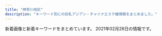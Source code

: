 ```yaml
---
title: "神奈川地区"
description: "キーワード別にの巨乳アジアン・チャイナエステ嬢情報をまとめました。"
---
```


新着画像と新着キーワードをまとめています。
2021年02月28日の情報です。

<DmmAffiliateIns />
<KeywordTable
  shops={
    [
    {
        "img_links": [],
        "keywords": {},
        "url": "http://www.miyoplop.xyz/",
        "name": "\u30cf\u30cb\u30fc",
        "station": "JR\u85e4\u6ca2\u99c5\u5357\u53e3"
    },
    {
        "img_links": [
            "http://hoguraku.info/_src/22293781/sign.png",
            "http://hoguraku.info/_src/42747719/img20200505151535254743.png",
            "http://hoguraku.info/_src/22266496/navi2_06.png",
            "http://hoguraku.info/_src/22266485/navi_01.png",
            "http://hoguraku.info/_src/22266492/navi2_04.png",
            "http://hoguraku.info/_src/22294027/wechatimg239.jpg",
            "http://hoguraku.info/staff-3.jpg",
            "http://hoguraku.info/_src/22266489/navi_03.png",
            "http://hoguraku.info/_src/22266490/navi2_03.png",
            "http://hoguraku.info/_src/22266487/navi_02.png",
            "http://hoguraku.info/_src/22266398/img20180513214352559347.png",
            "http://hoguraku.info/_src/22266524/wechatimg96_20191205204603604.jpg",
            "http://hoguraku.info/_src/22266491/navi_04.png",
            "http://hoguraku.info/_src/22266495/navi_06.png",
            "http://hoguraku.info/_src/22296687/pup.png",
            "http://hoguraku.info/_src/22294031/wechatimg175.jpg",
            "http://hoguraku.info/_src/22266488/navi2_02.png",
            "http://hoguraku.info/_src/22294028/3_20180513213551306.jpg",
            "http://hoguraku.info/_src/22293820/wechatimg744.jpg",
            "http://hoguraku.info/_src/22294409/img20180513220122069421.png",
            "http://hoguraku.info/_src/22266400/wechatimg94_20191205204136458.jpg",
            "http://hoguraku.info/_src/22293601/newspinkup.png",
            "http://hoguraku.info/_src/22294029/3_20180513213551306.jpg",
            "http://hoguraku.info/_src/22293610/pup.png",
            "http://hoguraku.info/_src/25168346/staff-2_20180823215120776.jpg",
            "http://hoguraku.info/staff-2.jpg",
            "http://hoguraku.info/_src/37673393/wechatimg98.jpg",
            "http://hoguraku.info/_src/22266494/navi2_05.png",
            "http://hoguraku.info/_src/22294024/1_20180513213551260.jpg",
            "http://hoguraku.info/_src/22296697/pup.png",
            "http://hoguraku.info/_src/22266486/navi2_01.png",
            "http://hoguraku.info/_src/22266493/navi_05.png",
            "http://hoguraku.info/staff-1.jpg",
            "http://hoguraku.info/staff-4.jpg",
            "http://hoguraku.info/_src/22294025/1_20180513213551260.jpg",
            "http://hoguraku.info/_src/22296695/pup.png",
            "http://hoguraku.info/_src/22294030/wechatimg175.jpg",
            "http://hoguraku.info/_src/22294026/wechatimg239.jpg",
            "http://hoguraku.info/_src/22293865/sign.png"
        ],
        "name": "\u3055\u304f\u3089",
        "keywords": {},
        "url": "http://hoguraku.info/",
        "station": "JR\u5927\u8239\u99c5\u6771\u53e3"
    },
    {
        "station": "JR\u85e4\u6ca2\u99c5\u5357\u53e3",
        "url": "http://baraen.xyz/",
        "img_links": [
            "http://baraen.xyz/images/g4.jpg",
            "http://baraen.xyz/images/maga.jpg",
            "http://baraen.xyz/images/mafaxine_j.jpg",
            "http://baraen.xyz/images/room2.jpg",
            "http://baraen.xyz/images/miki1.jpg",
            "http://baraen.xyz/images/mafaxine_d.jpg",
            "http://baraen.xyz/images/g1.jpg",
            "http://baraen.xyz/images/g2.jpg",
            "http://baraen.xyz/images/g6.jpg",
            "http://baraen.xyz/images/room4.jpg",
            "http://baraen.xyz/images/g3.jpg",
            "http://baraen.xyz/images/room6.jpg",
            "http://baraen.xyz/images/mobile.jpg",
            "http://baraen.xyz/images/room1.jpg",
            "http://baraen.xyz/images/g0.jpg",
            "http://baraen.xyz/images/kanban.jpg",
            "http://baraen.xyz/images/miki2.jpg"
        ],
        "name": "\u30d0\u30e9\u5712",
        "keywords": {}
    },
    {
        "url": "http://karen.ies.fun/",
        "station": "JR\u8305\u30f6\u5d0e\u99c5\u5317\u53e3",
        "img_links": [],
        "keywords": {},
        "name": "\u83ef\u84ee"
    },
    {
        "url": "http://esbest.info/",
        "keywords": {
            "86": 3,
            "E": 1,
            "87": 1,
            "85": 1,
            "D": 4
        },
        "station": "JR\u6771\u6238\u585a\u99c5\u6771\u53e3",
        "name": "\u30df\u30e9\u30dc\u30eb",
        "img_links": [
            "http://esbest.info/images/returnBtn.png",
            "http://esbest.info/images/store/04.jpg",
            "http://esbest.info/staffPhoto/b20200519140451.jpg",
            "http://esbest.info/uploadfiles/images/campaignEsbestInfo1.jpg",
            "http://esbest.info/images/store/02.jpg",
            "http://esbest.info/images/mobile.jpg",
            "http://esbest.info/staffPhoto/b20200109133117.jpg",
            "http://esbest.info/js/sliderLine/slide_next.png",
            "http://esbest.info/staffPhoto/s20200111165529.jpg",
            "http://esbest.info/staffPhoto/b20200205123504.jpg",
            "http://esbest.info/staffPhoto/b20200111165529.jpg",
            "http://esbest.info/staffPhoto/s20200109133117.jpg",
            "http://esbest.info/staffPhoto/s20200519140451.jpg",
            "http://esbest.info/staffPhoto/s20200526161929.jpg",
            "http://esbest.info/images/store/03.jpg",
            "http://esbest.info/js/sliderLine/slide_prev.png",
            "http://esbest.info/images/store/01.jpg",
            "http://esbest.info/staffPhoto/s20200205123504.jpg",
            "http://esbest.info/staffPhoto/b20200526161929.jpg"
        ]
    },
    {
        "img_links": [
            "http://onlyone-relax.xyz/images/cg05.jpg",
            "http://onlyone-relax.xyz/images/cg08.jpg",
            "http://onlyone-relax.xyz/images/2.jpg",
            "http://onlyone-relax.xyz/images/4.jpg",
            "http://onlyone-relax.xyz/images/qr.jpg",
            "http://onlyone-relax.xyz/images/cg07.jpg",
            "http://onlyone-relax.xyz/images/cg02.jpg",
            "http://onlyone-relax.xyz/images/cg04.jpg",
            "http://onlyone-relax.xyz/images/top.png",
            "http://onlyone-relax.xyz/images/spacer300x450.png",
            "http://onlyone-relax.xyz/images/cg03.jpg",
            "http://onlyone-relax.xyz/images/cg09.jpg",
            "http://onlyone-relax.xyz/images/1.jpg",
            "http://onlyone-relax.xyz/images/top2.png",
            "http://onlyone-relax.xyz/images/cg01.jpg",
            "http://onlyone-relax.xyz/images/cg10.jpg"
        ],
        "keywords": {
            "E": 8,
            "C": 8,
            "F": 8,
            "D": 52
        },
        "url": "http://onlyone-relax.xyz/",
        "name": "\u30ad\u30e5\u30fc\u30c8",
        "station": "JR\u5c0f\u7530\u539f\u99c5\u897f\u53e3"
    },
    {
        "station": "\u9db4\u5dfb\u6e29\u6cc9\u99c5\u5317\u53e3",
        "keywords": {},
        "url": "http://oil.abnavi.info/",
        "img_links": [],
        "name": "\u30a2\u30ed\u30a8"
    },
    {
        "keywords": {
            "90": 2,
            "E": 1,
            "C": 1,
            "89": 1,
            "87": 1,
            "D": 4,
            "91": 1,
            "88": 1
        },
        "img_links": [
            "http://lydia.relaxnabi.com/css/m-top04.jpg",
            "http://lydia.relaxnabi.com/css/staff/staff0005.jpg",
            "http://lydia.relaxnabi.com/css/staff/staff00006.jpg",
            "http://lydia.relaxnabi.com/css/staff/staff0001.jpg",
            "http://lydia.relaxnabi.com/images/call.png",
            "http://lydia.relaxnabi.com/css/cam01.jpg",
            "http://lydia.relaxnabi.com/css/osusume21.jpg",
            "http://lydia.relaxnabi.com/css/staff/staff0002.jpg",
            "http://lydia.relaxnabi.com/css/m-head.jpg",
            "http://lydia.relaxnabi.com/css/staff/staff0004.jpg",
            "http://lydia.relaxnabi.com/css/staff/staff0003.jpg"
        ],
        "station": "JR\u6771\u6238\u585a\u99c5\u6771\u53e3",
        "url": "http://lydia.relaxnabi.com/",
        "name": "Lydia\uff5e\u30ea\u30c7\u30a3\u30a2"
    },
    {
        "img_links": [
            "http://www.sh-riraku77.site/picture/s_staff.png",
            "http://www.sh-riraku77.site/uploads/201214/1-201214130312232.jpg",
            "http://www.sh-riraku77.site/picture/s_new.png",
            "http://www.sh-riraku77.site/picture/top22.png",
            "http://www.sh-riraku77.site/plus/images/room4.jpg",
            "http://www.sh-riraku77.site/picture/photo3.png",
            "http://www.sh-riraku77.site/picture/top23.png",
            "http://www.sh-riraku77.site/plus/images/room3.jpg",
            "http://www.sh-riraku77.site/plus/images/room2.jpg",
            "http://www.sh-riraku77.site/uploads/190703/1-1ZF3151554H6.jpg",
            "http://www.sh-riraku77.site/picture/end.png",
            "http://www.sh-riraku77.site/plus/images/room1.jpg",
            "http://www.sh-riraku77.site/picture/i_therapist.png"
        ],
        "url": "http://www.sh-riraku77.site/",
        "name": "\u82b1\u306e\u604b",
        "station": "JR\u65b0\u6749\u7530\u99c5\u897f\u53e3",
        "keywords": {}
    },
    {
        "name": "\u5929\u4f7f\u306e\u604b",
        "station": "\u8305\u30f6\u5d0e\u99c5\u5357\u53e3",
        "url": "http://tenshinokoi.es-come.net/",
        "img_links": [
            "http://tenshinokoi.es-come.net/img/sumire1.jpg",
            "http://tenshinokoi.es-come.net/img/header01.jpg",
            "http://tenshinokoi.es-come.net/i/120/risa1.jpg",
            "http://tenshinokoi.es-come.net/images/infobar.png",
            "http://tenshinokoi.es-come.net/girls/yuki1.jpg",
            "http://tenshinokoi.es-come.net/i/120/yuna1.jpg",
            "http://tenshinokoi.es-come.net/images/share/sp-kp2.png",
            "http://tenshinokoi.es-come.net/girls/riri1.jpg",
            "http://tenshinokoi.es-come.net/girls/yuyu1.jpg",
            "http://tenshinokoi.es-come.net/girls/hiromi1.jpg",
            "http://tenshinokoi.es-come.net/images/share/pickup.png",
            "http://tenshinokoi.es-come.net/i/120/yuyu1.jpg",
            "http://tenshinokoi.es-come.net/img/yuyu1.jpg",
            "http://tenshinokoi.es-come.net/girls/risa1.jpg",
            "http://tenshinokoi.es-come.net/images/info2.jpg",
            "http://tenshinokoi.es-come.net/img/header00.jpg",
            "http://tenshinokoi.es-come.net/img/header02.jpg",
            "http://tenshinokoi.es-come.net/images/share/tel.png",
            "http://tenshinokoi.es-come.net/girls/sumire1.jpg",
            "http://tenshinokoi.es-come.net/images/info1.jpg",
            "http://tenshinokoi.es-come.net/i/80/sumire1.jpg",
            "http://tenshinokoi.es-come.net/images/therapistbar.png",
            "http://tenshinokoi.es-come.net/images/shishubar.png",
            "http://tenshinokoi.es-come.net/i/80/risa1.jpg",
            "http://tenshinokoi.es-come.net/girls/yurika1.jpg",
            "http://tenshinokoi.es-come.net/img/risa1.jpg",
            "http://tenshinokoi.es-come.net/i/80/yuna1.jpg",
            "http://tenshinokoi.es-come.net/i/120/sumire1.jpg",
            "http://tenshinokoi.es-come.net/girls/kana1.jpg",
            "http://tenshinokoi.es-come.net/images/qr.jpg",
            "http://tenshinokoi.es-come.net/girls/misaki1.jpg",
            "http://tenshinokoi.es-come.net/i/80/yuyu1.jpg"
        ],
        "keywords": {}
    },
    {
        "name": "\u7e01",
        "keywords": {},
        "img_links": [
            "http://en.este88.com/gals/rena1.jpg",
            "http://en.este88.com/i/images/info_15.jpg",
            "http://en.este88.com/gals/nana1.jpg",
            "http://en.este88.com/gals/teina1.jpg",
            "http://en.este88.com/gals/asuka1.jpg",
            "http://en.este88.com/i/images/info_12.jpg",
            "http://en.este88.com/gals/saya1.jpg",
            "http://en.este88.com/images/info.png",
            "http://en.este88.com/gals/koko1.jpg",
            "http://en.este88.com/gals/momo1.jpg",
            "http://en.este88.com/gals/aya1.jpg",
            "http://en.este88.com/i/images/info_07.jpg",
            "http://en.este88.com/i/images/info_09.jpg",
            "http://en.este88.com/gals/riri1.jpg"
        ],
        "station": "JR\u85e4\u6ca2\u99c5\u5317\u53e3",
        "url": "http://en.este88.com/"
    },
    {
        "name": "yuyu-\u3086\u3046\u3086-",
        "img_links": [
            "http://www.cc-girl.work/images/ac1.jpg",
            "http://www.cc-girl.work/images/ta.jpg",
            "http://www.cc-girl.work/img/eri1.jpg",
            "http://www.cc-girl.work/images/int1.jpg",
            "http://www.cc-girl.work/img/mari1.jpg",
            "http://www.cc-girl.work/images/6.jpg",
            "http://www.cc-girl.work/img/yuri1.jpg",
            "http://www.cc-girl.work/images/10.jpg",
            "http://www.cc-girl.work/images/head.jpg",
            "http://www.cc-girl.work/images/sys2.jpg",
            "http://www.cc-girl.work/images/7.jpg",
            "http://www.cc-girl.work/images/3.jpg",
            "http://www.cc-girl.work/images/8.jpg",
            "http://www.cc-girl.work/images/1.jpg",
            "http://www.cc-girl.work/images/line.png",
            "http://www.cc-girl.work/images/4.jpg",
            "http://www.cc-girl.work/img/ai1.jpg",
            "http://www.cc-girl.work/images/5.jpg",
            "http://www.cc-girl.work/images/9.jpg",
            "http://www.cc-girl.work/images/2.jpg",
            "http://www.cc-girl.work/images/mobile.jpg",
            "http://www.cc-girl.work/img/yaya1.jpg",
            "http://www.cc-girl.work/images/rec1.jpg",
            "http://www.cc-girl.work/img/sizuka1.jpg",
            "http://www.cc-girl.work/images/staff_t.jpg",
            "http://www.cc-girl.work/img/miho1.jpg",
            "http://www.cc-girl.work/images/sys1.jpg",
            "http://www.cc-girl.work/img/momo1.jpg",
            "http://www.cc-girl.work/images/rec2.jpg",
            "http://www.cc-girl.work/images/interior_t.jpg",
            "http://www.cc-girl.work/img/yuki1.jpg",
            "http://www.cc-girl.work/img/kaoru1.jpg",
            "http://www.cc-girl.work/img/kumi1.jpg",
            "http://www.cc-girl.work/images/11.jpg",
            "http://www.cc-girl.work/images/news.jpg"
        ],
        "keywords": {},
        "url": "http://www.cc-girl.work/",
        "station": "\u4e0a\u5927\u5ca1\u99c5"
    },
    {
        "keywords": {},
        "name": "\u85ab",
        "url": "http://f-kaori.work/",
        "img_links": [
            "http://f-kaori.work/images/10.jpg",
            "http://f-kaori.work/images/rec2.jpg",
            "http://f-kaori.work/images/sm.jpg",
            "http://f-kaori.work/sp/images/1.jpg",
            "http://f-kaori.work/sp/images/pc.jpg",
            "http://f-kaori.work/sp/images/sys.png",
            "http://f-kaori.work/sp/images/topgirl.png",
            "http://f-kaori.work/sp/img/risa1.jpg",
            "http://f-kaori.work/images/mobile.jpg",
            "http://f-kaori.work/sp/images/tel.jpg",
            "http://f-kaori.work/images/int2.png",
            "http://f-kaori.work/sp/images/int1.png",
            "http://f-kaori.work/sp/images/interior_t.jpg",
            "http://f-kaori.work/sp/images/sisu.jpg",
            "http://f-kaori.work/sp/images/int2.png",
            "http://f-kaori.work/img/sasa1.jpg",
            "http://f-kaori.work/sp/images/8.jpg",
            "http://f-kaori.work/images/line.png",
            "http://f-kaori.work/sp/images/9.jpg",
            "http://f-kaori.work/img/aya1.jpg",
            "http://f-kaori.work/sp/img/yoka1.jpg",
            "http://f-kaori.work/sp/images/top.jpg",
            "http://f-kaori.work/sp/img/yumi1.jpg",
            "http://f-kaori.work/images/sisu_t.jpg",
            "http://f-kaori.work/sp/images/news.png",
            "http://f-kaori.work/sp/images/rec3.png",
            "http://f-kaori.work/sp/menu/interior.jpg",
            "http://f-kaori.work/images/1.jpg",
            "http://f-kaori.work/images/3.jpg",
            "http://f-kaori.work/sp/images/3.jpg",
            "http://f-kaori.work/sp/img/sora1.jpg",
            "http://f-kaori.work/images/sys.png",
            "http://f-kaori.work/images/7.jpg",
            "http://f-kaori.work/img/risa1.jpg",
            "http://f-kaori.work/img/emi1.jpg",
            "http://f-kaori.work/sp/img/sasa1.jpg",
            "http://f-kaori.work/sp/images/sisu_t.png",
            "http://f-kaori.work/sp/images/staff_t.jpg",
            "http://f-kaori.work/images/int1.png",
            "http://f-kaori.work/images/9.jpg",
            "http://f-kaori.work/sp/images/rec2.jpg",
            "http://f-kaori.work/sp/menu/staff.jpg",
            "http://f-kaori.work/sp/menu/top.jpg",
            "http://f-kaori.work/sp/images/head.jpg",
            "http://f-kaori.work/images/8.jpg",
            "http://f-kaori.work/sp/images/10.jpg",
            "http://f-kaori.work/images/staff_t.jpg",
            "http://f-kaori.work/images/interior_t.jpg",
            "http://f-kaori.work/sp/images/6.jpg",
            "http://f-kaori.work/img/yumi1.jpg",
            "http://f-kaori.work/sp/images/7.jpg",
            "http://f-kaori.work/sp/img/sin1.jpg",
            "http://f-kaori.work/images/sisu.png",
            "http://f-kaori.work/sp/images/5.jpg",
            "http://f-kaori.work/images/6.jpg",
            "http://f-kaori.work/sp/images/newsb.png",
            "http://f-kaori.work/sp/images/footer.png",
            "http://f-kaori.work/img/sora1.jpg",
            "http://f-kaori.work/sp/img/emi1.jpg",
            "http://f-kaori.work/sp/images/rec1.png",
            "http://f-kaori.work/images/news.png",
            "http://f-kaori.work/sp/img/aya1.jpg",
            "http://f-kaori.work/img/sin1.jpg",
            "http://f-kaori.work/images/concept.png",
            "http://f-kaori.work/img/yoka1.jpg",
            "http://f-kaori.work/images/rec1.png",
            "http://f-kaori.work/images/head.jpg",
            "http://f-kaori.work/images/5.jpg"
        ],
        "station": "JR\u85e4\u6ca2\u99c5\u5357\u53e3"
    },
    {
        "img_links": [
            "http://pretty-esthe.com/images/r1.jpg",
            "http://pretty-esthe.com/images/staff_s.png",
            "http://pretty-esthe.com/images/r3.jpg",
            "http://pretty-esthe.com/images/top.png",
            "http://pretty-esthe.com/images/r2.jpg",
            "http://pretty-esthe.com/images/cg05.jpg",
            "http://pretty-esthe.com/images/cg07.jpg",
            "http://pretty-esthe.com/images/cg09.jpg",
            "http://pretty-esthe.com/images/news.png",
            "http://pretty-esthe.com/images/r4.jpg",
            "http://pretty-esthe.com/images/evetop.png"
        ],
        "name": "\u840c\u3048",
        "url": "http://pretty-esthe.com/",
        "keywords": {
            "E": 3,
            "86": 9,
            "D": 6
        },
        "station": "JR\u6238\u585a\u99c5\u6771\u53e3"
    },
    {
        "url": "https://arena.jpn.vin/",
        "keywords": {
            "86": 32,
            "87": 16,
            "85": 16,
            "C": 12,
            "D": 64
        },
        "img_links": [
            "https://arena.jpn.vin/images/s_link.jpg",
            "https://arena.jpn.vin/images/s1.jpg",
            "https://arena.jpn.vin/images/tel.jpg",
            "https://arena.jpn.vin/images/room3.jpg",
            "https://arena.jpn.vin/images/top.jpg",
            "https://arena.jpn.vin/images/room2.jpg",
            "https://arena.jpn.vin/images/new.jpg",
            "https://arena.jpn.vin/images/s_face.jpg",
            "https://arena.jpn.vin/images/s_news.jpg",
            "https://arena.jpn.vin/images/s2.jpg",
            "https://arena.jpn.vin/images/news_bj2.jpg",
            "https://arena.jpn.vin/photos/sites/25/2021/02/2021021019135553.jpg",
            "https://arena.jpn.vin/photos/sites/25/2021/02/2021021019135619.jpg",
            "https://arena.jpn.vin/photos/sites/25/2021/02/202102101913575.jpg",
            "https://arena.jpn.vin/photos/sites/25/2021/02/2021021019135821.jpg",
            "https://arena.jpn.vin/images/s_staff.jpg",
            "https://arena.jpn.vin/images/room1.jpg",
            "https://arena.jpn.vin/images/mobile.jpg",
            "https://arena.jpn.vin/images/room4.jpg"
        ],
        "station": "JR\u6238\u585a\u99c5\u897f\u53e3",
        "name": "\u30a2\u30ea\u30fc\u30ca"
    },
    {
        "keywords": {},
        "name": "\u60a0\u697d",
        "img_links": [
            "http://yu-raku.info/staff/s-emi3.jpg",
            "http://yu-raku.info/staff/s-niri1.jpg",
            "http://yu-raku.info/images/c-therapist0.png",
            "http://yu-raku.info/images/fotter.jpg",
            "http://yu-raku.info/staff/s-kana1.jpg",
            "http://yu-raku.info/staff/s-nana1.jpg",
            "http://yu-raku.info/images/b-interior.jpg",
            "http://yu-raku.info/sp/images/bar-cam.png",
            "http://yu-raku.info/staff/s-emi4.jpg",
            "http://yu-raku.info/images/bar-interior.png",
            "http://yu-raku.info/sp/images/bar-cover.png",
            "http://yu-raku.info/staff/s-sayuri1.jpg",
            "http://yu-raku.info/images/bar-cam.png",
            "http://yu-raku.info/images/c-top0.png",
            "http://yu-raku.info/images/pic-interior.png",
            "http://yu-raku.info/images/bar-therapist.png",
            "http://yu-raku.info/staff/s-miki1.jpg",
            "http://yu-raku.info/images/bar-cover.png",
            "http://yu-raku.info/images/bar-info.png",
            "http://yu-raku.info/sp/images/b-tel.png",
            "http://yu-raku.info/staff/s-yuko1.jpg",
            "http://yu-raku.info/staff/s-emi5.jpg"
        ],
        "station": "JR\u5927\u8239\u99c5\u6771\u53e3",
        "url": "http://yu-raku.info/"
    },
    {
        "name": "\u30e9\u30d9\u30f3\u30c0\u30fc",
        "url": "http://lavender-est.xyz/",
        "keywords": {},
        "station": "JR\u85e4\u6ca2\u99c5\u5357\u53e3",
        "img_links": [
            "http://lavender-est.xyz/girl/10.jpg",
            "http://lavender-est.xyz/girl/9_2.jpg",
            "http://lavender-est.xyz/images/twitter.jpg",
            "http://lavender-est.xyz/i/girl/4.jpg",
            "http://lavender-est.xyz/images/room/r1.jpg",
            "http://lavender-est.xyz/images/pro_girl_line.jpg",
            "http://lavender-est.xyz/girl/9.jpg",
            "http://lavender-est.xyz/images/room/r2.jpg",
            "http://lavender-est.xyz/images/mobile.png",
            "http://lavender-est.xyz/girl/7.jpg",
            "http://lavender-est.xyz/girl/4.jpg",
            "http://lavender-est.xyz/girl/5_1.jpg",
            "http://lavender-est.xyz/girl/11_1.jpg",
            "http://lavender-est.xyz/girl/14.jpg",
            "http://lavender-est.xyz/girl/15_1.jpg",
            "http://lavender-est.xyz/girl/7_1.jpg",
            "http://lavender-est.xyz/girl/8.jpg",
            "http://lavender-est.xyz/images/bar_staff.jpg",
            "http://lavender-est.xyz/girl/14_1.jpg",
            "http://lavender-est.xyz/girl/7_2.jpg",
            "http://lavender-est.xyz/girl/5_2.jpg",
            "http://lavender-est.xyz/girl/8_1.jpg",
            "http://lavender-est.xyz/images/top01.jpg",
            "http://lavender-est.xyz/girl/2_1.jpg",
            "http://lavender-est.xyz/girl/5.jpg",
            "http://lavender-est.xyz/images/tel.png",
            "http://lavender-est.xyz/girl/14_2.jpg",
            "http://lavender-est.xyz/girl/11_2.jpg",
            "http://lavender-est.xyz/girl/9_1.jpg",
            "http://lavender-est.xyz/images/room/r4.jpg",
            "http://lavender-est.xyz/girl/2.jpg",
            "http://lavender-est.xyz/girl/10_1.jpg",
            "http://lavender-est.xyz/girl/11.jpg",
            "http://lavender-est.xyz/girl/3_1.jpg",
            "http://lavender-est.xyz/girl/4_1.jpg",
            "http://lavender-est.xyz/girl/15.jpg",
            "http://lavender-est.xyz/images/room/r3.jpg",
            "http://lavender-est.xyz/images/lr_02.jpg",
            "http://lavender-est.xyz/girl/3.jpg"
        ]
    },
    {
        "keywords": {},
        "name": "\u968f\u7e01",
        "station": "JR\u5e73\u585a\u99c5\u5317\u53e3",
        "url": "http://sui-en.work/",
        "img_links": [
            "http://sui-en.work/img/kaori1.jpg",
            "http://sui-en.work/images/sys1.jpg",
            "http://sui-en.work/images/b1.jpg",
            "http://sui-en.work/images/sys2.jpg",
            "http://sui-en.work/images/info.jpg",
            "http://sui-en.work/img/sena1.jpg",
            "http://sui-en.work/img/hana1.jpg",
            "http://sui-en.work/images/3.png",
            "http://sui-en.work/img/yuki1.jpg",
            "http://sui-en.work/images/staff_t.png",
            "http://sui-en.work/images/head.jpg",
            "http://sui-en.work/images/4.png",
            "http://sui-en.work/images/news.jpg",
            "http://sui-en.work/images/interior_t.png",
            "http://sui-en.work/images/int2.png",
            "http://sui-en.work/images/int3.png",
            "http://sui-en.work/images/int1.png",
            "http://sui-en.work/images/1.png",
            "http://sui-en.work/images/2.png",
            "http://sui-en.work/images/ta.jpg",
            "http://sui-en.work/images/b2.jpg",
            "http://sui-en.work/images/mobile.jpg",
            "http://sui-en.work/images/sys3.png",
            "http://sui-en.work/images/tr.jpg"
        ]
    },
    {
        "img_links": [
            "http://es-rei.work/_src/26747207/navi2_03.png",
            "http://es-rei.work/_src/26747209/navi2_05.png",
            "http://es-rei.work/_src/26747086/base_01.png",
            "http://es-rei.work/5.jpg",
            "http://es-rei.work/_src/47863241/05859f21726dfcef9faa9bab12a2595.jpg",
            "http://es-rei.work/_src/26747287/line3.png",
            "http://es-rei.work/_src/26838136/news.jpg",
            "http://es-rei.work/_src/34041596/05859f21726dfcef9faa9bab12a2595.jpg",
            "http://es-rei.work/_src/47863244/line1.jpg",
            "http://es-rei.work/_src/26747205/navi2_01.png",
            "http://es-rei.work/_src/47863242/100054276feb8d8cef3ac5199531cfe.jpg",
            "http://es-rei.work/_src/26747222/line3.png",
            "http://es-rei.work/_src/26747223/line3.png",
            "http://es-rei.work/_src/26747203/list_04.png",
            "http://es-rei.work/_src/26791051/_dsf9446.jpg",
            "http://es-rei.work/_src/26747158/base_03.png",
            "http://es-rei.work/_src/26747226/line3.png",
            "http://es-rei.work/_src/26747170/base_01.png",
            "http://es-rei.work/_src/26747089/51d8ecbee4cc2935f070c539c37ded71.jpg",
            "http://es-rei.work/_src/26747153/base_01.png",
            "http://es-rei.work/_src/26838156/wechatimg204.jpg",
            "http://es-rei.work/_src/26747292/wechatimg202.jpg",
            "http://es-rei.work/_src/26747199/sign.png",
            "http://es-rei.work/_src/26838174/line.png",
            "http://es-rei.work/_src/26747289/wechatimg77.jpg",
            "http://es-rei.work/_src/34041597/wechatimg26_20200914183556350.jpg",
            "http://es-rei.work/_src/26747093/_igp4295.jpg",
            "http://es-rei.work/_src/26747173/base_03.png",
            "http://es-rei.work/_src/47863240/line3.png",
            "http://es-rei.work/_src/26747126/base_01.png",
            "http://es-rei.work/_src/26838155/wechatimg202.jpg",
            "http://es-rei.work/_src/26747202/list_03.png",
            "http://es-rei.work/2.jpg",
            "http://es-rei.work/_src/26790995/wechatimg38_20181018221746252.jpg",
            "http://es-rei.work/_src/26747294/line3.png",
            "http://es-rei.work/_src/26747132/line1.jpg",
            "http://es-rei.work/_src/26747221/wechatimg164_1.jpg",
            "http://es-rei.work/_src/26747210/navi2_06.png",
            "http://es-rei.work/_src/26747300/line3.png",
            "http://es-rei.work/_src/26747229/line1.jpg",
            "http://es-rei.work/_src/26838158/wechatimg75.jpg",
            "http://es-rei.work/_src/26747185/base_01.png",
            "http://es-rei.work/_src/34124118/wechatimg26_20200914183556350.jpg",
            "http://es-rei.work/_src/34041599/line3.png",
            "http://es-rei.work/_src/26747225/wechatimg75.jpg",
            "http://es-rei.work/_src/26747227/line3.png",
            "http://es-rei.work/_src/26747114/base_03.png",
            "http://es-rei.work/_src/26747206/navi2_02.png",
            "http://es-rei.work/_src/47863239/line3.png",
            "http://es-rei.work/_src/26747141/base_03.png",
            "http://es-rei.work/_src/26747231/line1.jpg",
            "http://es-rei.work/_src/26791049/_dsf9442.jpg",
            "http://es-rei.work/1.jpg",
            "http://es-rei.work/_src/26747187/base_03.png",
            "http://es-rei.work/_src/26747204/list_05.png",
            "http://es-rei.work/_src/26824435/cam2.png",
            "http://es-rei.work/_src/26747302/wechatimg204.jpg",
            "http://es-rei.work/_src/26791115/_igp4263.jpg",
            "http://es-rei.work/_src/34041693/line1.jpg",
            "http://es-rei.work/_src/26747304/line1.jpg",
            "http://es-rei.work/_src/26747301/line3.png",
            "http://es-rei.work/_src/26747200/list_01.png",
            "http://es-rei.work/_src/26791053/_dsf9449.jpg",
            "http://es-rei.work/4.jpg",
            "http://es-rei.work/_src/26747296/line1.jpg",
            "http://es-rei.work/_src/26747288/line3.png",
            "http://es-rei.work/_src/26747218/line1.jpg",
            "http://es-rei.work/_src/26838160/line.png",
            "http://es-rei.work/_src/26838157/wechatimg77.jpg",
            "http://es-rei.work/3.jpg",
            "http://es-rei.work/_src/34041600/line3.png",
            "http://es-rei.work/_src/26824216/b0131b16446464e537eff864d8f041bb.jpg",
            "http://es-rei.work/_src/47863108/wechatimg26_20200914183556350.jpg",
            "http://es-rei.work/_src/26747208/navi2_04.png",
            "http://es-rei.work/_src/26747293/line3.png",
            "http://es-rei.work/_src/26747201/list_02.png"
        ],
        "url": "http://es-rei.work/",
        "name": "\u9e97",
        "keywords": {
            "85": 2,
            "86": 4,
            "83": 4,
            "89": 2
        },
        "station": "JR\u85e4\u6ca2\u99c5\u5357\u53e3"
    },
    {
        "name": "\u693f",
        "station": "JR\u5e73\u585a\u99c5\u897f\u53e3",
        "img_links": [
            "http://o-jp.com/tsubaki/images/photo03.jpg",
            "http://o-jp.com/tsubaki/images/photo01.jpg",
            "http://o-jp.com/tsubaki/images/t_discount.jpg",
            "http://o-jp.com/tsubaki/images/t_mobile.jpg",
            "http://o-jp.com/tsubaki/images/photo04.jpg",
            "http://o-jp.com/tsubaki/images/photo02.jpg",
            "http://o-jp.com/tsubaki/images/index_enter.jpg",
            "http://o-jp.com/tsubaki/images/mimi1.jpg"
        ],
        "url": "http://o-jp.com/tsubaki/",
        "keywords": {
            "C": 6
        }
    },
    {
        "keywords": {
            "86": 2,
            "85": 2,
            "D": 4
        },
        "name": "\u306f\u3060\u304b\u306e\u3053\u3053\u308d",
        "img_links": [
            "https://mitsunoaji.oks.bz/images/side_mobile.jpg",
            "https://mitsunoaji.oks.bz/images/side_tel.jpg",
            "https://mitsunoaji.oks.bz/images/side_link.jpg",
            "https://mitsunoaji.oks.bz/images/link_nav01.jpg",
            "https://mitsunoaji.oks.bz/images/info2.jpg",
            "https://mitsunoaji.oks.bz/images/ico01.png",
            "https://mitsunoaji.oks.bz/images/link_nav05.jpg",
            "https://mitsunoaji.oks.bz/images/info3.jpg",
            "https://mitsunoaji.oks.bz/images/top_slider01.jpg",
            "https://mitsunoaji.oks.bz/images/top.png",
            "https://mitsunoaji.oks.bz/images/link_nav02.jpg",
            "https://mitsunoaji.oks.bz/images/sp_top.jpg",
            "https://mitsunoaji.oks.bz/photos/sites/22/2021/01/2021013109095137.jpg",
            "https://mitsunoaji.oks.bz/photos/sites/22/2021/01/202101310909491.jpg",
            "https://mitsunoaji.oks.bz/images/link_nav06.jpg",
            "https://mitsunoaji.oks.bz/images/link_nav03.jpg",
            "https://mitsunoaji.oks.bz/images/top_slider02.jpg",
            "https://mitsunoaji.oks.bz/images/link_nav07.jpg",
            "https://mitsunoaji.oks.bz/images/info1.jpg",
            "https://mitsunoaji.oks.bz/photos/sites/22/2021/01/202101310909471.jpg",
            "https://mitsunoaji.oks.bz/images/link_nav04.jpg",
            "https://mitsunoaji.oks.bz/photos/sites/22/2021/01/2021013109095052.jpg"
        ],
        "station": "JR\u5c0f\u7530\u539f\u99c5\u6771\u53e3",
        "url": "https://mitsunoaji.oks.bz/"
    },
    {
        "name": "\u3075\u308f\u3075\u308f\u5a18",
        "url": "https://fuwafuwa-girl.jpn.vin/",
        "station": "\u4e0a\u5927\u5ca1\u99c5",
        "img_links": [
            "https://fuwafuwa-girl.jpn.vin/images/m15.jpg",
            "https://fuwafuwa-girl.jpn.vin/images/m9.jpg",
            "https://fuwafuwa-girl.jpn.vin/photos/sites/34/2021/02/202102240611046.jpg",
            "https://fuwafuwa-girl.jpn.vin/images/m8.jpg",
            "https://fuwafuwa-girl.jpn.vin/images/m10.jpg",
            "https://fuwafuwa-girl.jpn.vin/images/info.jpg",
            "https://fuwafuwa-girl.jpn.vin/images/mobile.jpg",
            "https://fuwafuwa-girl.jpn.vin/images/m7.jpg",
            "https://fuwafuwa-girl.jpn.vin/images/s_link.png",
            "https://fuwafuwa-girl.jpn.vin/images/s_pick.png",
            "https://fuwafuwa-girl.jpn.vin/images/m14.jpg",
            "https://fuwafuwa-girl.jpn.vin/photos/sites/34/2021/02/2021022406110276.jpg",
            "https://fuwafuwa-girl.jpn.vin/images/m11.jpg",
            "https://fuwafuwa-girl.jpn.vin/images/room3.jpg",
            "https://fuwafuwa-girl.jpn.vin/images/top.png",
            "https://fuwafuwa-girl.jpn.vin/images/room1.jpg",
            "https://fuwafuwa-girl.jpn.vin/photos/sites/34/2021/02/2021022406110384.jpg",
            "https://fuwafuwa-girl.jpn.vin/images/s_massage.png",
            "https://fuwafuwa-girl.jpn.vin/images/m12.jpg",
            "https://fuwafuwa-girl.jpn.vin/images/s_staff.png",
            "https://fuwafuwa-girl.jpn.vin/images/m13.jpg",
            "https://fuwafuwa-girl.jpn.vin/images/room2.jpg",
            "https://fuwafuwa-girl.jpn.vin/images/s_news.png",
            "https://fuwafuwa-girl.jpn.vin/images/room4.jpg",
            "https://fuwafuwa-girl.jpn.vin/photos/sites/34/2021/02/2021022406110282.jpg"
        ],
        "keywords": {
            "85": 5,
            "E": 10,
            "D": 10,
            "C": 13,
            "88": 5,
            "87": 10
        }
    },
    {
        "keywords": {},
        "station": "JR\u85e4\u6ca2\u99c5\u5357\u53e3",
        "img_links": [
            "http://megumi-est.xyz/girl/2.jpg",
            "http://megumi-est.xyz/images/topbg.jpg",
            "http://megumi-est.xyz/images/mobile_bg.png",
            "http://megumi-est.xyz/girl/5.jpg",
            "http://megumi-est.xyz/images/roomimg/img4.png",
            "http://megumi-est.xyz/images/roomimg/img1.png",
            "http://megumi-est.xyz/images/roomimg/img3.png",
            "http://megumi-est.xyz/images/staff_bg.png",
            "http://megumi-est.xyz/girl/1.jpg",
            "http://megumi-est.xyz/images/newsbg.png",
            "http://megumi-est.xyz/images/pickup_line.png",
            "http://megumi-est.xyz/girl/4.jpg",
            "http://megumi-est.xyz/images/roomimg/img2.png",
            "http://megumi-est.xyz/girl/8.jpg"
        ],
        "name": "\u6075",
        "url": "http://megumi-est.xyz/"
    },
    {
        "img_links": [
            "http://esthe-massage.pw/img/m5.jpg",
            "http://esthe-massage.pw/img/m3.jpg",
            "http://esthe-massage.pw/img/fla.jpg",
            "http://esthe-massage.pw/img/cg01.jpg",
            "http://esthe-massage.pw/img/m4.jpg",
            "http://esthe-massage.pw/img/cg03.jpg",
            "http://esthe-massage.pw/img/m10.jpg",
            "http://esthe-massage.pw/img/m2.jpg",
            "http://esthe-massage.pw/img/cg04.jpg",
            "http://esthe-massage.pw/img/cg05.jpg",
            "http://esthe-massage.pw/img/top.jpg",
            "http://esthe-massage.pw/img/stan.png",
            "http://esthe-massage.pw/img/noo.png",
            "http://esthe-massage.pw/img/cg02.jpg",
            "http://esthe-massage.pw/img/m1.jpg",
            "http://esthe-massage.pw/img/m20.jpg",
            "http://esthe-massage.pw/img/no.png",
            "http://esthe-massage.pw/img/m6.jpg",
            "http://esthe-massage.pw/img/m60.jpg",
            "http://esthe-massage.pw/img/m30.jpg"
        ],
        "station": "JR\u5e73\u585a\u99c5",
        "name": "\u6843\u9999",
        "url": "http://esthe-massage.pw/",
        "keywords": {
            "87": 1,
            "E": 2,
            "86": 3,
            "85": 1,
            "D": 3
        }
    },
    {
        "station": "JR\u85e4\u6ca2\u99c5\u5357\u53e3",
        "name": "Fairy Ark",
        "url": "http://www.relax-fairyark.info/",
        "img_links": [
            "http://www.relax-fairyark.info/img/st227.jpg",
            "http://www.relax-fairyark.info/img/sta235.jpg",
            "http://www.relax-fairyark.info/img/sta252.jpg",
            "http://www.relax-fairyark.info/img/st1.jpg",
            "http://www.relax-fairyark.info/img/sta223.jpg",
            "http://www.relax-fairyark.info/img/nos.jpg",
            "http://www.relax-fairyark.info/img/vlt.png",
            "http://www.relax-fairyark.info/img/st245.jpg",
            "http://www.relax-fairyark.info/img/st252.jpg",
            "http://www.relax-fairyark.info/img/sta248.jpg",
            "http://www.relax-fairyark.info/img/botton.jpg",
            "http://www.relax-fairyark.info/img/st213.jpg",
            "http://www.relax-fairyark.info/img/st220.jpg",
            "http://www.relax-fairyark.info/img/sta245.jpg",
            "http://www.relax-fairyark.info/img/st250.jpg",
            "http://www.relax-fairyark.info/img/sta150.jpg",
            "http://www.relax-fairyark.info/img/body2.jpg",
            "http://www.relax-fairyark.info/img/sta250.jpg",
            "http://www.relax-fairyark.info/img/st248.jpg",
            "http://www.relax-fairyark.info/img/st150.jpg",
            "http://www.relax-fairyark.info/img/sta229.jpg",
            "http://www.relax-fairyark.info/img/sta251.jpg",
            "http://www.relax-fairyark.info/img/st251.jpg",
            "http://www.relax-fairyark.info/img/tel.png",
            "http://www.relax-fairyark.info/img/st223.jpg",
            "http://www.relax-fairyark.info/img/st229.jpg",
            "http://www.relax-fairyark.info/img/head.jpg",
            "http://www.relax-fairyark.info/img/footbotton.png",
            "http://www.relax-fairyark.info/img/sta220.jpg",
            "http://www.relax-fairyark.info/img/sta213.jpg",
            "http://www.relax-fairyark.info/img/st235.jpg"
        ],
        "keywords": {
            "E": 7,
            "C": 2,
            "D": 4,
            "87": 7,
            "85": 2,
            "86": 4
        }
    },
    {
        "name": "\u5143\u6c17\u3082\u308a\u3082\u308a",
        "url": "http://genkimorimori.ies.bz/",
        "img_links": [
            "http://genkimorimori.ies.bz/images/1.jpg",
            "http://genkimorimori.ies.bz/photos/sites/68/2020/12/2020120502191455.jpg",
            "http://genkimorimori.ies.bz/images/g1.jpg",
            "http://genkimorimori.ies.bz/images/g17.jpg",
            "http://genkimorimori.ies.bz/photos/sites/68/2020/12/202012150154361.jpg",
            "http://genkimorimori.ies.bz/photos/sites/68/2021/01/2021011903470168.jpg",
            "http://genkimorimori.ies.bz/photos/sites/68/2020/11/2020112402100696.jpg",
            "http://genkimorimori.ies.bz/images/g13.jpg",
            "http://genkimorimori.ies.bz/photos/sites/68/2020/12/2020121003212539.jpg",
            "http://genkimorimori.ies.bz/photos/sites/68/2020/11/2020110308572993.jpg",
            "http://genkimorimori.ies.bz/images/s_staff.jpg",
            "http://genkimorimori.ies.bz/images/g7.jpg",
            "http://genkimorimori.ies.bz/photos/sites/68/2020/11/2020110308572868.jpg",
            "http://genkimorimori.ies.bz/photos/sites/68/2020/11/2020112402100578.jpg",
            "http://genkimorimori.ies.bz/images/info2.jpg",
            "http://genkimorimori.ies.bz/photos/sites/68/2021/01/2021013007244222.jpg",
            "http://genkimorimori.ies.bz/images/pick.jpg",
            "http://genkimorimori.ies.bz/images/s_link.jpg",
            "http://genkimorimori.ies.bz/images/s_cosplay.jpg",
            "http://genkimorimori.ies.bz/images/g2.jpg",
            "http://genkimorimori.ies.bz/photos/sites/68/2020/11/2020110308582485.jpg",
            "http://genkimorimori.ies.bz/images/staff_bj3.jpg",
            "http://genkimorimori.ies.bz/images/mobile.jpg",
            "http://genkimorimori.ies.bz/images/g14.jpg",
            "http://genkimorimori.ies.bz/images/g15.jpg",
            "http://genkimorimori.ies.bz/images/dairy1.jpg",
            "http://genkimorimori.ies.bz/images/2.jpg",
            "http://genkimorimori.ies.bz/images/g3.jpg",
            "http://genkimorimori.ies.bz/photos/sites/68/2020/11/2020110308572890.jpg",
            "http://genkimorimori.ies.bz/images/g16.jpg",
            "http://genkimorimori.ies.bz/images/g11.jpg",
            "http://genkimorimori.ies.bz/images/g10.jpg",
            "http://genkimorimori.ies.bz/photos/sites/68/2020/12/2020120703525262.jpg",
            "http://genkimorimori.ies.bz/images/top.jpg",
            "http://genkimorimori.ies.bz/images/info.jpg",
            "http://genkimorimori.ies.bz/images/news1.jpg"
        ],
        "station": "\u79e6\u91ce\u99c5\u5317\u53e3",
        "keywords": {}
    },
    {
        "img_links": [
            "http://www.hamabei.com/images/kaori1.jpg",
            "http://www.hamabei.com/images/buttona_06.jpg",
            "http://www.hamabei.com/images/giral009.jpg",
            "http://www.hamabei.com/images/buttona_04.jpg",
            "http://www.hamabei.com/images/nana1.jpg",
            "http://www.hamabei.com/images/giral012.jpg",
            "http://www.hamabei.com/images/giral014.jpg",
            "http://www.hamabei.com/images/giral015.jpg",
            "http://www.hamabei.com/images/giral007.jpg",
            "http://www.hamabei.com/images/buttona_07.jpg",
            "http://www.hamabei.com/images/buttona_03.jpg",
            "http://www.hamabei.com/images/qr.jpg",
            "http://www.hamabei.com/images/buttona_05.jpg",
            "http://www.hamabei.com/images/yuka1.jpg",
            "http://www.hamabei.com/images/buttona_08.jpg",
            "http://www.hamabei.com/images/miki1.jpg"
        ],
        "name": "\u6d5c\u8fba\u306e\u604b",
        "url": "http://www.hamabei.com/",
        "station": "JR\u8305\u30f6\u5d0e\u99c5\u5357\u53e3",
        "keywords": {}
    },
    {
        "keywords": {
            "E": 8,
            "G": 4
        },
        "station": "\u6e58\u5357\u53f0\u99c5\u897f\u53e3",
        "name": "\u9b54\u6cd5\u306e\u5973\u738b",
        "url": "http://civebt.xyz/",
        "img_links": [
            "http://civebt.xyz/templets/default/picture/rec1.png",
            "http://civebt.xyz/uploads/201102/1-201102130FY09.png",
            "http://civebt.xyz/uploads/180620/1-1P62010193X63.jpg",
            "http://civebt.xyz/templets/default/picture/head.jpg",
            "http://civebt.xyz/templets/default/picture/interior_t.jpg",
            "http://civebt.xyz/templets/default/picture/staff_t.jpg",
            "http://civebt.xyz/uploads/201103/1-201103091122a3.jpg",
            "http://civebt.xyz/uploads/201102/1-2011021306404K.png",
            "http://civebt.xyz/uploads/201103/1-201103143450506.jpg",
            "http://civebt.xyz/uploads/201103/1-201103091136248.jpg",
            "http://civebt.xyz/templets/default/picture/news.jpg",
            "http://civebt.xyz/uploads/180620/1-1P62010154K00.png",
            "http://civebt.xyz/uploads/201103/1-201103091150648.jpg"
        ]
    },
    {
        "name": "\u5929\u4f7f",
        "img_links": [
            "http://uintiop.tokyo/picture/tel.png",
            "http://uintiop.tokyo/uploads/200727/1-200HG01643361.jpg",
            "http://uintiop.tokyo/uploads/210208/1-21020Q31459221.jpg",
            "http://uintiop.tokyo/picture/top-img02.png",
            "http://uintiop.tokyo/uploads/200714/1-200G4124210P7.jpg",
            "http://uintiop.tokyo/uploads/210111/1-210111123I9332.jpg",
            "http://uintiop.tokyo/picture/3.jpg",
            "http://uintiop.tokyo/uploads/200714/1-200G4125RS59.jpg",
            "http://uintiop.tokyo/uploads/200720/1-200H013041T46.jpg",
            "http://uintiop.tokyo/picture/top-img03.jpg",
            "http://uintiop.tokyo/picture/4.jpg",
            "http://uintiop.tokyo/picture/call.png",
            "http://uintiop.tokyo/uploads/210220/1-21022013460JA.jpg",
            "http://uintiop.tokyo/picture/2.jpg",
            "http://uintiop.tokyo/picture/top-img10.jpg",
            "http://uintiop.tokyo/picture/1.jpg",
            "http://uintiop.tokyo/picture/top-img01.png"
        ],
        "station": "JR\u85e4\u6ca2\u99c5\u5357\u53e3",
        "url": "http://uintiop.tokyo/",
        "keywords": {
            "C": 14,
            "D": 3,
            "86": 3
        }
    },
    {
        "url": "http://www.bestlove.iesjp.com/",
        "img_links": [
            "http://www.bestlove.iesjp.com/files/005-03.jpg",
            "http://www.bestlove.iesjp.com/files/001-03.jpg",
            "http://www.bestlove.iesjp.com/files/004-03.jpg",
            "http://www.bestlove.iesjp.com/images/atomosky.jpg",
            "http://www.bestlove.iesjp.com/files/006-02.jpg",
            "http://www.bestlove.iesjp.com/files/005.jpg",
            "http://www.bestlove.iesjp.com/files/003-03.jpg",
            "http://www.bestlove.iesjp.com/files/001.jpg",
            "http://www.bestlove.iesjp.com/images/mobile.jpg",
            "http://www.bestlove.iesjp.com/files/006-03.jpg",
            "http://www.bestlove.iesjp.com/files/003.jpg",
            "http://www.bestlove.iesjp.com/files/001-02.jpg",
            "http://www.bestlove.iesjp.com/images/r3.jpg",
            "http://www.bestlove.iesjp.com/files/004-02.jpg",
            "http://www.bestlove.iesjp.com/files/004.jpg",
            "http://www.bestlove.iesjp.com/files/003-02.jpg",
            "http://www.bestlove.iesjp.com/files/006.jpg",
            "http://www.bestlove.iesjp.com/files/002.jpg",
            "http://www.bestlove.iesjp.com/files/005-02.jpg",
            "http://www.bestlove.iesjp.com/photo_news/upimg/959636009216995fa1_0.jpg",
            "http://www.bestlove.iesjp.com/files/002-02.jpg",
            "http://www.bestlove.iesjp.com/files/002-03.jpg",
            "http://www.bestlove.iesjp.com/images/line.png"
        ],
        "name": "Best Love \uff5e\u30d9\u30b9\u30c8\u30e9\u30d6\uff5e",
        "keywords": {
            "85": 4,
            "D": 4,
            "C": 26,
            "83": 4,
            "87": 8
        },
        "station": "JR\u5e73\u585a\u99c5\u5317\u53e3"
    },
    {
        "img_links": [
            "https://asumi.estjp.info/images/call.png",
            "https://asumi.estjp.info/css/top03.jpg",
            "https://asumi.estjp.info/css/m-head.jpg",
            "https://asumi.estjp.info/css/staff/staff03.jpg",
            "https://asumi.estjp.info/css/staff/staff01.jpg",
            "https://asumi.estjp.info/css/top04.jpg",
            "https://asumi.estjp.info/css/01.jpg",
            "https://asumi.estjp.info/css/top02.jpg",
            "https://asumi.estjp.info/css/staff/staff02.jpg",
            "https://asumi.estjp.info/css/top05.jpg"
        ],
        "station": "\u5c0f\u7530\u539f\u99c5\u6771\u53e3",
        "url": "https://asumi.estjp.info/",
        "name": "\u7a7a\u6f84 -\u3042\u3059\u307f-",
        "keywords": {
            "90": 4,
            "F": 2,
            "E": 4,
            "88": 2
        }
    },
    {
        "name": "\u3075\u3088\u3046",
        "keywords": {},
        "img_links": [
            "http://www.huyo.work/images/2.jpg",
            "http://www.huyo.work/images/4.jpg",
            "http://www.huyo.work/images/news.jpg",
            "http://www.huyo.work/images/mobile.jpg",
            "http://www.huyo.work/images/1.jpg",
            "http://www.huyo.work/images/info.jpg",
            "http://www.huyo.work/images/int1.jpg",
            "http://www.huyo.work/images/head.jpg",
            "http://www.huyo.work/img/nana1.jpg",
            "http://www.huyo.work/images/interior_t.jpg",
            "http://www.huyo.work/images/3.jpg",
            "http://www.huyo.work/img/hana1.jpg",
            "http://www.huyo.work/images/line.png",
            "http://www.huyo.work/images/staff_t.jpg",
            "http://www.huyo.work/images/int2.jpg",
            "http://www.huyo.work/images/sys1.jpg",
            "http://www.huyo.work/images/5.jpg",
            "http://www.huyo.work/img/mimi1.jpg",
            "http://www.huyo.work/img/sora1.jpg",
            "http://www.huyo.work/img/riri1.jpg",
            "http://www.huyo.work/images/sys2.jpg"
        ],
        "station": "JR\u5e73\u585a\u99c5\u5317\u53e3",
        "url": "http://www.huyo.work/"
    },
    {
        "url": "http://biraku.est-u.com",
        "keywords": {},
        "station": "\u65b0\u9017\u5b50\u99c5\u5317\u53e31",
        "name": "\u7f8e\u697d",
        "img_links": [
            "http://biraku.est-u.com/staff/3.jpg",
            "http://biraku.est-u.com/images/staff_08.png",
            "http://biraku.est-u.com/staff/6.jpg",
            "http://biraku.est-u.com/images/index_06.png",
            "http://biraku.est-u.com/images/06.jpg",
            "http://biraku.est-u.com/images/index_08.png",
            "http://biraku.est-u.com/images/s3.jpg",
            "http://biraku.est-u.com/images/index_07.png",
            "http://biraku.est-u.com/staff/1.jpg",
            "http://biraku.est-u.com/images/04.jpg",
            "http://biraku.est-u.com/images/02.jpg",
            "http://biraku.est-u.com/images/03.jpg",
            "http://biraku.est-u.com/images/01.jpg",
            "http://biraku.est-u.com/images/index2_07.png",
            "http://biraku.est-u.com/staff/4.jpg",
            "http://biraku.est-u.com/images/index_04.png",
            "http://biraku.est-u.com/images/index_05.png",
            "http://biraku.est-u.com/staff/5.jpg",
            "http://biraku.est-u.com/staff/2.jpg",
            "http://biraku.est-u.com/images/index_12.png",
            "http://biraku.est-u.com/images/index_10.png",
            "http://biraku.est-u.com/images/indexb_08.png"
        ]
    },
    {
        "station": "JR\u85e4\u6ca2\u99c5\u5357\u53e3",
        "img_links": [
            "http://yacho.est-u.com/images/4.jpg",
            "http://yacho.est-u.com/images/index_04.jpg",
            "http://yacho.est-u.com/images/staff_01.jpg",
            "http://yacho.est-u.com/images/index_01.jpg",
            "http://yacho.est-u.com/images/index_05.jpg",
            "http://yacho.est-u.com/images/index_03.jpg",
            "http://yacho.est-u.com/images/5.jpg",
            "http://yacho.est-u.com/images/3.jpg",
            "http://yacho.est-u.com/images/index_17.jpg",
            "http://yacho.est-u.com/images/6.jpg",
            "http://yacho.est-u.com/images/index_15.jpg",
            "http://yacho.est-u.com/images/1.jpg",
            "http://yacho.est-u.com/images/2.jpg",
            "http://yacho.est-u.com/images/index_14.jpg",
            "http://yacho.est-u.com/images/staff_03.jpg",
            "http://yacho.est-u.com/images/index_06.jpg",
            "http://yacho.est-u.com/images/index_12.jpg",
            "http://yacho.est-u.com/images/k1.jpg",
            "http://yacho.est-u.com/images/index_07.jpg",
            "http://yacho.est-u.com/images/index_02.jpg",
            "http://yacho.est-u.com/images/index_10.jpg",
            "http://yacho.est-u.com/images/k2.jpg"
        ],
        "keywords": {},
        "name": "\u591c\u8776",
        "url": "http://yacho.est-u.com/"
    },
    {
        "station": "JR\u85e4\u6ca2\u99c5\u5357\u53e3",
        "img_links": [
            "http://hana-tobira.xyz/images/end.png",
            "http://hana-tobira.xyz/images/g6.jpg",
            "http://hana-tobira.xyz/images/g5.jpg",
            "http://hana-tobira.xyz/images/tite-link.jpg",
            "http://hana-tobira.xyz/images/g4.jpg",
            "http://hana-tobira.xyz/images/g7.jpg",
            "http://hana-tobira.xyz/images/pickup_t.jpg",
            "http://hana-tobira.xyz/images/mobile.jpg",
            "http://hana-tobira.xyz/images/tite-i.png",
            "http://hana-tobira.xyz/images/g.jpg",
            "http://hana-tobira.xyz/images/tite-staff.jpg",
            "http://hana-tobira.xyz/images/g2.jpg"
        ],
        "name": "\u82b1\u306e\u6249",
        "url": "http://hana-tobira.xyz/",
        "keywords": {
            "C": 13
        }
    },
    {
        "name": "\u7652\u5fc3\u5712",
        "station": "JR\u85e4\u6ca2\u99c5\u5357\u53e3",
        "url": "http://yushinen.info/",
        "img_links": [
            "http://yushinen.info/images/miki1.jpg",
            "http://yushinen.info/images/g0.jpg",
            "http://yushinen.info/images/room3.jpg",
            "http://yushinen.info/images/room6.jpg",
            "http://yushinen.info/images/room2.jpg",
            "http://yushinen.info/images/g5.jpg",
            "http://yushinen.info/images/ami1.jpg",
            "http://yushinen.info/images/g4.jpg",
            "http://yushinen.info/images/g7.jpg",
            "http://yushinen.info/images/top.jpg",
            "http://yushinen.info/images/info.png",
            "http://yushinen.info/images/g2.jpg",
            "http://yushinen.info/images/g1.jpg",
            "http://yushinen.info/images/room4.jpg",
            "http://yushinen.info/images/room5.jpg",
            "http://yushinen.info/images/nei-03.png",
            "http://yushinen.info/images/g3.jpg",
            "http://yushinen.info/images/nana1.jpg",
            "http://yushinen.info/images/flw.png",
            "http://yushinen.info/images/mobile.png",
            "http://yushinen.info/images/saya1.jpg",
            "http://yushinen.info/images/eri1.jpg",
            "http://yushinen.info/images/room1.jpg",
            "http://yushinen.info/images/g6.jpg"
        ],
        "keywords": {}
    },
    {
        "img_links": [
            "http://oppama.iest.info/images/s_news.png",
            "http://oppama.iest.info/images/room6.jpg",
            "http://oppama.iest.info/photos/sites/10/2018/07/2018073109281797.jpg",
            "http://oppama.iest.info/photos/sites/10/2018/05/2018053009323253.jpg",
            "http://oppama.iest.info/images/s_news2.png",
            "http://cdn.dino-es.com/images/line.jpg",
            "http://oppama.iest.info/images/mobile.png",
            "http://oppama.iest.info/photos/sites/10/2018/05/2018053009323372.jpg",
            "http://oppama.iest.info/images/room4.jpg",
            "http://oppama.iest.info/images/s_pick.png",
            "http://oppama.iest.info/images/room2.jpg",
            "http://oppama.iest.info/images/room5.jpg",
            "http://oppama.iest.info/photos/sites/10/2018/05/2018053009323210.jpg",
            "http://oppama.iest.info/photos/sites/10/2018/07/2018073109281781.jpg",
            "http://oppama.iest.info/photos/sites/10/2018/07/2018073109281759.jpg",
            "http://oppama.iest.info/images/l1.jpg",
            "http://oppama.iest.info/photos/sites/10/2018/05/2018053009323272.jpg",
            "http://oppama.iest.info/images/bj3.jpg",
            "http://oppama.iest.info/images/s_staff.jpg",
            "http://oppama.iest.info/photos/sites/10/2018/07/2018073109281695.jpg",
            "http://oppama.iest.info/images/top.jpg",
            "http://cdn.dino-es.com/images/logo/150x40DinoEs.png",
            "http://oppama.iest.info/images/room1.jpg",
            "http://oppama.iest.info/photos/sites/10/2018/07/2018073109281740.jpg",
            "http://cdn.dino-es.com/images/allpics/KL77e92f55838704c7de0a1eb6ca2a81a0/4ec1d6974658a8b101911755e5d05691.jpg",
            "http://oppama.iest.info/images/room3.jpg"
        ],
        "station": "\u8ffd\u6d5c\u99c5",
        "keywords": {
            "C": 3,
            "87": 3,
            "85": 3,
            "86": 12,
            "D": 15
        },
        "url": "http://oppama.iest.info/",
        "name": "\u8ffd\u6d5c\u30de\u30c3\u30b5\u30fc\u30b8"
    },
    {
        "name": "\u6e58\u5357\u604b",
        "station": "\u6e58\u5357\u53f0\u99c5\u897f\u53e3",
        "keywords": {
            "E": 7,
            "87": 7,
            "86": 7,
            "D": 35,
            "85": 28
        },
        "url": "http://izumi.ests.jp/",
        "img_links": [
            "http://izumi.ests.jp/images/room2.jpg",
            "http://izumi.ests.jp/images/service4.jpg",
            "http://izumi.ests.jp/images/service2.jpg",
            "http://izumi.ests.jp/photos/sites/54/2019/10/2019100205593058.jpg",
            "http://izumi.ests.jp/images/info.jpg",
            "http://izumi.ests.jp/images/s_news.jpg",
            "http://izumi.ests.jp/images/service1.jpg",
            "http://izumi.ests.jp/images/top.jpg",
            "http://izumi.ests.jp/images/mobile.jpg",
            "http://izumi.ests.jp/images/service3.jpg",
            "http://izumi.ests.jp/images/room1.jpg",
            "http://izumi.ests.jp/photos/sites/54/2019/10/2019100205592997.jpg",
            "http://izumi.ests.jp/photos/sites/54/2020/09/2020092004565418.jpg",
            "http://izumi.ests.jp/photos/sites/54/2020/07/2020070605483923.jpg",
            "http://izumi.ests.jp/images/info2.jpg",
            "http://izumi.ests.jp/images/s1.jpg",
            "http://izumi.ests.jp/images/room4.jpg",
            "http://izumi.ests.jp/images/room3.jpg",
            "http://izumi.ests.jp/photos/sites/54/2020/12/2020121307073529.jpg",
            "http://izumi.ests.jp/images/s3.jpg",
            "http://izumi.ests.jp/photos/sites/54/2020/05/2020051209400132.jpg"
        ]
    },
    {
        "url": "http://es-libres.com/",
        "station": "JR\u6771\u6238\u585a\u99c5\u897f\u53e3",
        "img_links": [
            "http://es-libres.com/uploadfiles/Image/campaignEsLibresCom.jpg",
            "http://es-libres.com/staffPhoto/b20201007072633.jpg",
            "http://es-libres.com/images/returnBtn.png",
            "http://es-libres.com/staffPhoto/b20201007072718.jpg",
            "http://es-libres.com/staffPhoto/s20201007072718.jpg",
            "http://es-libres.com/images/mobile.jpg",
            "http://es-libres.com/staffPhoto/b20201007072550.jpg",
            "http://es-libres.com/staffPhoto/s20201007072654.jpg",
            "http://es-libres.com/images/gallery/01.jpg",
            "http://es-libres.com/images/gallery/03.jpg",
            "http://es-libres.com/staffPhoto/b20201007072654.jpg",
            "http://es-libres.com/staffPhoto/s20201007072550.jpg",
            "http://es-libres.com/js/sliderLine/slide_prev.png",
            "http://es-libres.com/staffPhoto/s20201007072633.jpg",
            "http://es-libres.com/images/gallery/04.jpg",
            "http://es-libres.com/images/gallery/02.jpg",
            "http://es-libres.com/images/guide.jpg",
            "http://es-libres.com/js/sliderLine/slide_next.png"
        ],
        "name": "\u30ea\u30d6\u30ec\u30b9",
        "keywords": {
            "E": 1,
            "D": 2,
            "89": 1,
            "C": 1
        }
    },
    {
        "img_links": [
            "https://gakuen.est.cm/images/g15.jpg",
            "https://gakuen.est.cm/images/g14.jpg",
            "https://gakuen.est.cm/images/pick.jpg",
            "https://gakuen.est.cm/images/g10.jpg",
            "https://gakuen.est.cm/images/g11.jpg",
            "https://gakuen.est.cm/images/g17.jpg",
            "https://gakuen.est.cm/images/info.jpg",
            "https://gakuen.est.cm/images/s_link.jpg",
            "https://gakuen.est.cm/images/g2.jpg",
            "https://gakuen.est.cm/images/staff_bj3.jpg",
            "https://gakuen.est.cm/photos/sites/28/2021/02/2021021806394561.jpg",
            "https://gakuen.est.cm/images/g3.jpg",
            "https://gakuen.est.cm/images/info2.jpg",
            "https://gakuen.est.cm/images/g7.jpg",
            "https://gakuen.est.cm/images/mobile.jpg",
            "https://gakuen.est.cm/images/1.jpg",
            "https://gakuen.est.cm/images/2.jpg",
            "https://gakuen.est.cm/images/g13.jpg",
            "https://gakuen.est.cm/images/dairy1.jpg",
            "https://gakuen.est.cm/images/top.jpg",
            "https://gakuen.est.cm/photos/sites/28/2021/02/2021021806394618.jpg",
            "https://gakuen.est.cm/images/g16.jpg",
            "https://gakuen.est.cm/photos/sites/28/2021/02/2021021806394417.jpg",
            "https://gakuen.est.cm/images/news1.jpg",
            "https://gakuen.est.cm/images/g1.jpg",
            "https://gakuen.est.cm/photos/sites/28/2021/02/2021021806394710.jpg",
            "https://gakuen.est.cm/images/s_staff.jpg",
            "https://gakuen.est.cm/images/s_cosplay.jpg"
        ],
        "station": "JR\u5927\u8239\u99c5\u6771\u53e3",
        "url": "https://gakuen.est.cm/",
        "keywords": {},
        "name": "\u5927\u8239\u5b66\u5712"
    },
    {
        "img_links": [
            "http://candy.relaxjp.com/css/staff/staff001-a.png",
            "http://candy.relaxjp.com/css/staff/staff007-a.png",
            "http://candy.relaxjp.com/css/osusume05.jpg",
            "http://candy.relaxjp.com/css/staff/staff006.png",
            "http://candy.relaxjp.com/css/nav/nav-005.png",
            "http://candy.relaxjp.com/css/staff/staff004.png",
            "http://candy.relaxjp.com/images/slider1/003.jpg",
            "http://candy.relaxjp.com/css/staff/staff004-a.png",
            "http://candy.relaxjp.com/css/staff/staff007.png",
            "http://candy.relaxjp.com/css/nav/nav-004.png",
            "http://candy.relaxjp.com/css/nav/nav-002.png",
            "http://candy.relaxjp.com/css/top0001.png",
            "http://candy.relaxjp.com/css/staff/staff003-a.png",
            "http://candy.relaxjp.com/css/staff/staff006-a.png",
            "http://candy.relaxjp.com/css/nav/nav-001.png",
            "http://candy.relaxjp.com/css/staff/staff005-a.png",
            "http://candy.relaxjp.com/css/staff/staff002-a.png",
            "http://candy.relaxjp.com/css/staff/staff005.png",
            "http://candy.relaxjp.com/css/nav/nav-006.png",
            "http://candy.relaxjp.com/css/nav/nav-003.png",
            "http://candy.relaxjp.com/css/tel.png",
            "http://candy.relaxjp.com/images/slider1/001.jpg",
            "http://candy.relaxjp.com/css/staff/staff0001.png",
            "http://candy.relaxjp.com/css/staff/staff003.png",
            "http://candy.relaxjp.com/css/staff/staff002.png"
        ],
        "keywords": {
            "88": 1,
            "D": 4,
            "85": 1,
            "90": 1,
            "C": 2,
            "87": 1,
            "89": 2
        },
        "name": "Candy",
        "url": "http://candy.relaxjp.com/",
        "station": "JR\u6771\u6238\u585a\u99c5\u6771\u53e3"
    },
    {
        "url": "http://hiratsuka-est.com/",
        "keywords": {},
        "name": "\u3055\u308f\u3084\u304b",
        "station": "JR\u5e73\u585a\u99c5\u5317\u53e3",
        "img_links": [
            "http://hiratsuka-est.com/images/g3.jpg",
            "http://hiratsuka-est.com/images/banna.jpg",
            "http://hiratsuka-est.com/images/g4.jpg",
            "http://hiratsuka-est.com/images/banna1.jpg",
            "http://hiratsuka-est.com/images/tiao2.jpg",
            "http://hiratsuka-est.com/images/g1.jpg",
            "http://hiratsuka-est.com/images/r3.jpg",
            "http://hiratsuka-est.com/images/r7.jpg",
            "http://hiratsuka-est.com/images/rr1.jpg",
            "http://hiratsuka-est.com/images/banna2.jpg",
            "http://hiratsuka-est.com/images/right.jpg",
            "http://hiratsuka-est.com/images/r8.jpg",
            "http://hiratsuka-est.com/images/g7.jpg",
            "http://hiratsuka-est.com/images/tel.jpg",
            "http://hiratsuka-est.com/images/r5.jpg",
            "http://hiratsuka-est.com/images/ll1.jpg",
            "http://hiratsuka-est.com/images/chc.jpg",
            "http://hiratsuka-est.com/images/r1.jpg",
            "http://hiratsuka-est.com/images/g0.jpg",
            "http://hiratsuka-est.com/images/top.jpg",
            "http://hiratsuka-est.com/images/zi-link.png",
            "http://hiratsuka-est.com/images/r9.jpg",
            "http://hiratsuka-est.com/images/zi-staff.png",
            "http://hiratsuka-est.com/images/left.jpg",
            "http://hiratsuka-est.com/images/mi.jpg",
            "http://hiratsuka-est.com/images/r6.jpg",
            "http://hiratsuka-est.com/images/r4.jpg",
            "http://hiratsuka-est.com/images/g2.jpg",
            "http://hiratsuka-est.com/images/zi-faq.png",
            "http://hiratsuka-est.com/images/new1.jpg"
        ]
    },
    {
        "url": "http://treat-rlx.com/",
        "name": "\u798f\u7e01",
        "img_links": [
            "http://treat-rlx.com/staff/aya/01mb.jpg",
            "http://treat-rlx.com/staff/mika/01mb.jpg",
            "http://treat-rlx.com/pic/topimg2.png",
            "http://treat-rlx.com/pic/topimg4.png",
            "http://treat-rlx.com/i/files/homeimg.jpg",
            "http://treat-rlx.com/pic/topimg1.png",
            "http://treat-rlx.com/img/ttl_rec.png",
            "http://treat-rlx.com/img/att.png",
            "http://treat-rlx.com/pic/topimg5.png",
            "http://treat-rlx.com/img/ttl_staff.jpg",
            "http://treat-rlx.com/staff/aya/01.jpg",
            "http://treat-rlx.com/pic/head.jpg",
            "http://treat-rlx.com/img/ttl_mobile.png",
            "http://treat-rlx.com/staff/mika/01.jpg",
            "http://treat-rlx.com/pic/topimg3.png"
        ],
        "station": "\u5584\u884c\u99c5\u6771\u53e3",
        "keywords": {
            "C": 11
        }
    },
    {
        "url": "http://www.airi-est.xyz/",
        "station": "JR\u5c0f\u7530\u539f\u99c5\u6771\u53e3",
        "name": "\u5922\u90fd\u7f8e",
        "keywords": {
            "C": 11
        },
        "img_links": [
            "http://www.airi-est.xyz/images/qr.jpg",
            "http://www.airi-est.xyz/girl/1.jpg",
            "http://www.airi-est.xyz/girl/6.jpg",
            "http://www.airi-est.xyz/images/room4.jpg",
            "http://www.airi-est.xyz/images/return.png",
            "http://www.airi-est.xyz/images/sub_news.png",
            "http://www.airi-est.xyz/girl/9.jpg",
            "http://www.airi-est.xyz/images/tel.png",
            "http://www.airi-est.xyz/images/info.jpg",
            "http://www.airi-est.xyz/images/sub_staff.png",
            "http://www.airi-est.xyz/images/clear_line.png",
            "http://www.airi-est.xyz/images/icon_call.png",
            "http://www.airi-est.xyz/images/room3.jpg",
            "http://www.airi-est.xyz/images/room2.jpg",
            "http://www.airi-est.xyz/images/room1.jpg",
            "http://www.airi-est.xyz/images/rec-top.jpg",
            "http://www.airi-est.xyz/images/sub_pickup.png",
            "http://www.airi-est.xyz/girl/3.jpg"
        ]
    },
    {
        "name": "\u61a9",
        "img_links": [
            "http://ikoi.esjp.xyz/img/room/photo05.jpg",
            "http://ikoi.esjp.xyz/i/img/photo04.jpg",
            "http://ikoi.esjp.xyz/img/room/photo03.jpg",
            "http://ikoi.esjp.xyz/img/top_pickback.png",
            "http://ikoi.esjp.xyz/i/img/photo05.jpg",
            "http://ikoi.esjp.xyz/img/qr.jpg",
            "http://ikoi.esjp.xyz/girl/3.jpg",
            "http://ikoi.esjp.xyz/img/pro_girl_line.jpg",
            "http://ikoi.esjp.xyz/img/059.png",
            "http://ikoi.esjp.xyz/img/room/photo06.jpg",
            "http://ikoi.esjp.xyz/img/sub_staff.jpg",
            "http://ikoi.esjp.xyz/i/img/photo02.jpg",
            "http://ikoi.esjp.xyz/girl/5.jpg",
            "http://ikoi.esjp.xyz/img/capinfo.jpg",
            "http://ikoi.esjp.xyz/img/room/photo01.jpg",
            "http://ikoi.esjp.xyz/i/img/photo06.jpg",
            "http://ikoi.esjp.xyz/girl/1.jpg",
            "http://ikoi.esjp.xyz/girl/6.jpg",
            "http://ikoi.esjp.xyz/girl/2.jpg",
            "http://ikoi.esjp.xyz/img/room/photo02.jpg",
            "http://ikoi.esjp.xyz/img/lr_02.jpg",
            "http://ikoi.esjp.xyz/img/lr_01.jpg",
            "http://ikoi.esjp.xyz/img/rec_top.png",
            "http://ikoi.esjp.xyz/img/room/photo04.jpg",
            "http://ikoi.esjp.xyz/i/img/photo01.jpg",
            "http://ikoi.esjp.xyz/i/img/photo03.jpg",
            "http://ikoi.esjp.xyz/girl/4.jpg"
        ],
        "url": "http://ikoi.esjp.xyz/",
        "station": "\u8ffd\u6d5c\u99c5",
        "keywords": {}
    }
]
}
/>
<DmmAffiliateScript />
